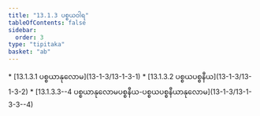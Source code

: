 ```yaml
---
title: "13.1.3 ပစ္စယဝါရ"
tableOfContents: false
sidebar:
  order: 3
type: "tipitaka"
basket: "ab"
---
```



<DynamicBreadcrumb />



<TableOfContents>
* [13.1.3.1 ပစ္စယာနုလောမ](13-1-3/13-1-3-1)
* [13.1.3.2 ပစ္စယပစ္စနီယ](13-1-3/13-1-3-2)
* [13.1.3.3--4 ပစ္စယာနုလောမပစ္စနီယ-ပစ္စယပစ္စနီယာနုလောမ](13-1-3/13-1-3-3--4)
</TableOfContents>